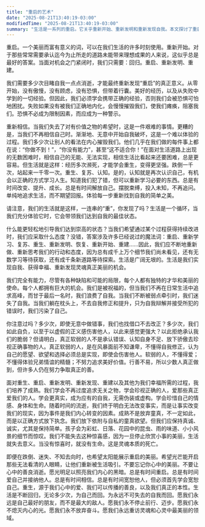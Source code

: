 ```yaml
---
title: "重启的艺术"
date: "2025-08-21T13:40:19-03:00"
modifiedTime: "2025-08-21T13:40:19-03:00"
summary: "生活是一系列的重启。它关乎重新开始、重新发明和重新发现自我。本文探讨了重启的美，以及在脆弱中寻找力量。"
---
```


重启。一个美丽而富有意义的词，可以在我们生活的许多时刻使用。重新开始。对于那些常常需要承认迄今为止所走的道路未能带来理想成果的人来说，这似乎总是最好的答案。当面对机会之门紧闭时，我们只需要：回归。重启、重新发明、重建。

我们需要多少次目睹自我一点点消逝，才能最终重新发现“重启”的真正意义。从零开始，没有傲慢，没有顾虑，没有恐惧，但带着行囊。美好的经历，以及从失败中学到的一切经验。但因此，我们必须学会携带正确的经验，否则我们会被恐惧可怕地困扰。失败如果没有被我们正确地内化，会慢慢摧毁我们，使我们瘫痪，阻塞我们。恐惧不必成为限制因素，而应成为一种警示。

重新相信。当我们失去了对有价值之物的希望时，这是一件艰难的事情。更糟的是，当我们不再相信自己时。渐渐地、无意中开始自我破坏，这是一个难以体验的过程。我们多少次让别人的看法在内心摧毁我们。他们几乎在我们做的每件事上都在说：“你做不到！”，“你没有能力”，甚至“这不适合你！”在面对生活道路上出现的无数困难时，相信自己的无能、无法实现，相信生活比看起来还要困难，总是更容易。但生活就是这样：经历多次濒死，才能学会重生，变得更坚强。跌倒一千次，站起来一千零一次。重生、复苏、认知。是的，认知就是再次认识自己，有机会以正确的方式学习人生。知道我们犯了错，但可以重新学习必要的东西。总是有时间改变、提升、成长。总是有时间解放自己。摆脱束缚，投入未知，不再追问。单纯地追求生活，而不期望回报。体验每一步重新找到自我的简单之美。

请注意，我们的生活就是这样，一连串的“重”，你发现了吗？生活是一个循环，当我们充分体验它时，它会带领我们达到自我的最佳状态。

什么能更轻松地引导我们达到崇高的状态？当我们希望通过某个过程获得持续改进时，我们应采取什么态度？没错，答案涉及许多已经说过的魔法词：重启、重新学习、复苏、重生、重新发明、恢复、重新开始、重建……因此，我们应不断地重新做、重新思考我们的行动和态度，因为总有成千上万个细节我们尚未看见，还有无数学习等待获取，还有成千条新道路等待探索。生活是广阔无垠的。生活是我们实现自我、获得幸福、重新发现灵魂真正美丽的机会。

我们完全有能力，尽管有各种缺陷和可能的局限，每个人都有独特的才华和美丽的使命。每个人都拥有巨大的机会。我们是被祝福的，但当我们不再在日常生活中追求高峰，而甘于最后一名时，我们浪费了自我。当我们不断被弱点牵引时，我们迷失了自我。当我们躺在枕头上，不去自我修正和提升，只为自我辩解并接受所犯的错误时，我们污染了自己。

你注意过吗？多少次，即使无意中做错事，我们也找借口不去改正？多少次，我们如此自负，以至于以虚假的正义感伤害他人，以此来感觉更强大？以此拒绝承认我们的脆弱？但请明白，真正软弱的人不是承认错误、认知自身不足、放下骄傲去珍视正确事物的人。真正软弱的人，是在风暴面前不知谦卑，不懂得自我修正，认为自己的愿望、欲望和选择必须总是实现，即使会伤害他人。软弱的人，不懂得爱；不懂得体验兄弟情谊的精髓；不努力追求美好价值。行善不易，所以少数人真正做到，但许多人仍在努力争取真正的善。

面对重生、重启、重新发明、重新发现、重建以及其他为我们幸福所需的过程，我们培养了成熟。我们学会不再过度追求无关之物，学会珍视正确的人，爱那些真正爱我们的人。学会更真实，成为应有的自我，无需伪装或虚构。学会珍惜自己的情感、身体和生命。随着时间的流逝，我们终于明白无法改变事实，而是让事实改变我们的现实，因为事件是我们内心转变的因素。成熟不是放弃童真，不一定如此，而是以正确方式放下执念。我们放下依附与自私的童真欲望。但我们应保持真诚、诚实，尤其是保持简单。孩子会为彩虹、日落、花园中的昆虫、雨的味道、小小风景的细节而惊叹。我们不能失去这种惊喜感，因为一旦停止欣赏小事的美丽，生活就失去意义。当没有惊喜时，就没有生命。这是灵魂本质的死亡。

即便在跌倒、迷失、不知去向时，也希望太阳能展示重启的美丽。希望光芒能开启那些无法看清的人眼睛，让他们重新被生活吸引。不要忘记你心中的美丽。不要让心中的善良消逝。愿光明足以照亮我们内心的黑暗。总是有时间重启。总是有时间爱自己并接纳他人。总是有时间相信。总是有时间宽恕他人，但必须首先学会宽恕自己。重生，源于我们心中的爱、我们可以传播的善良，以及我们真正的本性。生活是不断回归，无论多少次，为自己而回。为永远不可失去的自我而回。愿我们永远是自己最好的朋友，而不是最大的敌人。愿我们永不停止前行、迈步。愿我们永不熄灭内心的光。愿我们永不放弃奋斗。愿我们永远重访灵魂和心灵中最美丽的领域。
